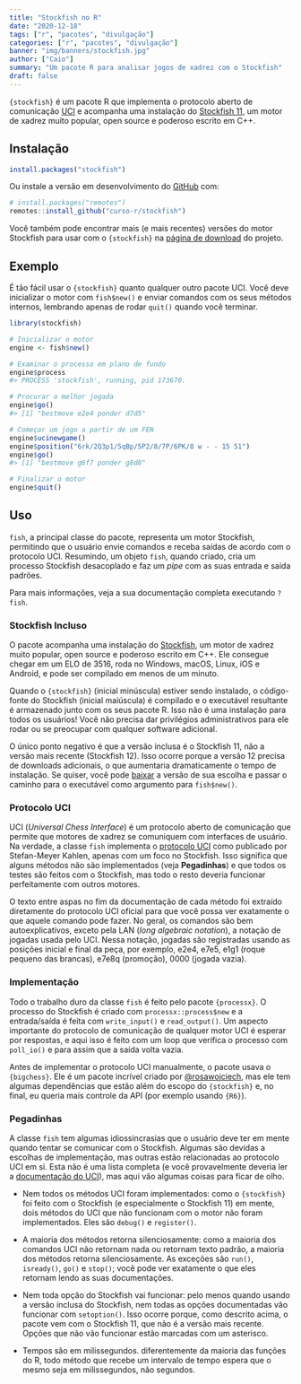 ```yaml
---
title: "Stockfish no R"
date: "2020-12-18"
tags: ["r", "pacotes", "divulgação"]
categories: ["r", "pacotes", "divulgação"]
banner: "img/banners/stockfish.jpg"
author: ["Caio"]
summary: "Um pacote R para analisar jogos de xadrez com o Stockfish"
draft: false
---
```


`{stockfish}` é um pacote R que implementa o protocolo aberto de comunicação
[UCI](http://wbec-ridderkerk.nl/html/UCIProtocol.html) e acompanha uma
instalação do [Stockfish 11](https://github.com/official-stockfish/Stockfish),
um motor de xadrez muito popular, open source e poderoso escrito em C++.

## Instalação


``` r
install.packages("stockfish")
```

Ou instale a versão em desenvolvimento do
[GitHub](https://github.com/curso-r/stockfish) com:

``` r
# install.packages("remotes")
remotes::install_github("curso-r/stockfish")
```

Você também pode encontrar mais (e mais recentes) versões do motor Stockfish
para usar com o `{stockfish}` na
[página de download](https://stockfishchess.org/download/) do projeto.

## Exemplo

É tão fácil usar o `{stockfish}` quanto qualquer outro pacote UCI. Você deve
inicializar o motor com `fish$new()` e enviar comandos com os seus métodos
internos, lembrando apenas de rodar `quit()` quando você terminar.

``` r
library(stockfish)

# Inicializar o motor
engine <- fish$new()

# Examinar o processo em plano de fundo
engine$process
#> PROCESS 'stockfish', running, pid 173670.

# Procurar a melhor jogada
engine$go()
#> [1] "bestmove e2e4 ponder d7d5"

# Começar um jogo a partir de um FEN
engine$ucinewgame()
engine$position("6rk/2Q3p1/5qBp/5P2/8/7P/6PK/8 w - - 15 51")
engine$go()
#> [1] "bestmove g6f7 ponder g8d8"

# Finalizar o motor
engine$quit()
```

## Uso

`fish`, a principal classe do pacote, representa um motor Stockfish, permitindo
que o usuário envie comandos e receba saídas de acordo com o protocolo UCI.
Resumindo, um objeto `fish`, quando criado, cria um processo Stockfish
desacoplado e faz um _pipe_ com as suas entrada e saída padrões.

Para mais informações, veja a sua documentação completa executando `?fish`.

### Stockfish Incluso

O pacote acompanha uma instalação do
[Stockfish](https://github.com/official-stockfish/Stockfish), um motor de xadrez
muito popular, open source e poderoso escrito em C++. Ele consegue chegar em um
ELO de 3516, roda no Windows, macOS, Linux, iOS e Android, e pode ser compilado
em menos de um minuto.

Quando o `{stockfish}` (inicial minúscula) estiver sendo instalado, o
código-fonte do Stockfish (inicial maiúscula) é compilado e o executável
resultante é armazenado junto com os seus pacote R. Isso não é uma instalação
para todos os usuários! Você não precisa dar privilégios administrativos para
ele rodar ou se preocupar com qualquer software adicional.

O único ponto negativo é que a versão inclusa é o Stockfish 11, não a versão
mais recente (Stockfish 12). Isso ocorre porque a versão 12 precisa de downloads
adicionais, o que aumentaria dramaticamente o tempo de instalação. Se quiser,
você pode [baixar](https://stockfishchess.org/download/) a versão de sua escolha
e passar o caminho para o executável como argumento para `fish$new()`.

### Protocolo UCI

UCI (_Universal Chess Interface_) é um protocolo aberto de comunicação que
permite que motores de xadrez se comuniquem com interfaces de usuário. Na
verdade, a classe `fish` implementa o
[protocolo UCI](http://wbec-ridderkerk.nl/html/UCIProtocol.html) como publicado
por Stefan-Meyer Kahlen, apenas com um foco no Stockfish. Isso significa que
alguns métodos não são implementados (veja **Pegadinhas**) e que todos os testes
são feitos com o Stockfish, mas todo o resto deveria funcionar perfeitamente com
outros motores.

O texto entre aspas no fim da documentação de cada método foi extraído
diretamente do protocolo UCI oficial para que você possa ver exatamente o que
aquele comando pode fazer. No geral, os comandos são bem autoexplicativos,
exceto pela LAN (_long algebraic notation_), a notação de jogadas usada pelo
UCI. Nessa notação, jogadas são registradas usando as posições inicial e final
da peça, por exemplo, e2e4, e7e5, e1g1 (roque pequeno das brancas), e7e8q
(promoção), 0000 (jogada vazia).

### Implementação

Todo o trabalho duro da classe `fish` é feito pelo pacote `{processx}`. O
processo do Stockfish é criado com `processx::process$new` e a entrada/saída é
feita com `write_input()` e `read_output()`. Um aspecto importante do protocolo
de comunicação de qualquer motor UCI é esperar por respostas, e aqui isso é
feito com um loop que verifica o processo com `poll_io()` e para assim que a
saída volta vazia.

Antes de implementar o protocolo UCI manualmente, o pacote usava o `{bigchess}`.
Ele é um pacote incrível criado por
[\@rosawojciech](https://github.com/rosawojciech), mas ele tem algumas
dependências que estão além do escopo do `{stockfish}` e, no final, eu queria
mais controle da API (por exemplo usando `{R6}`).

### Pegadinhas

A classe `fish` tem algumas idiossincrasias que o usuário deve ter em mente
quando tentar se comunicar com o Stockfish. Algumas são devidas a escolhas de
implementação, mas outras estão relacionadas ao protocolo UCI em si. Esta não
é uma lista completa (e você provavelmente deveria ler a
[documentação do UCI](http://wbec-ridderkerk.nl/html/UCIProtocol.html)), mas
aqui vão algumas coisas para ficar de olho.

- Nem todos os métodos UCI foram implementados: como o `{stockfish}` foi feito
com o Stockfish (e especialmente o Stockfish 11) em mente, dois métodos do UCI
que não funcionam com o motor não foram implementados. Eles são `debug()` e
`register()`.

- A maioria dos métodos retorna silenciosamente: como a maioria dos comandos UCI
não retornam nada ou retornam texto padrão, a maioria dos métodos retorna
silenciosamente. As exceções são `run()`, `isready()`, `go()` e `stop()`; você
pode ver exatamente o que eles retornam lendo as suas documentações.

- Nem toda opção do Stockfish vai funcionar: pelo menos quando usando a versão
inclusa do Stockfish, nem todas as opções documentadas vão funcionar com
`setoption()`. Isso ocorre porque, como descrito acima, o pacote vem com o
Stockfish 11, que não é a versão mais recente. Opções que não vão funcionar
estão marcadas com um asterisco.

- Tempos são em milissegundos. diferentemente da maioria das funções do R, todo
método que recebe um intervalo de tempo espera que o mesmo seja em milissegundos,
não segundos.
